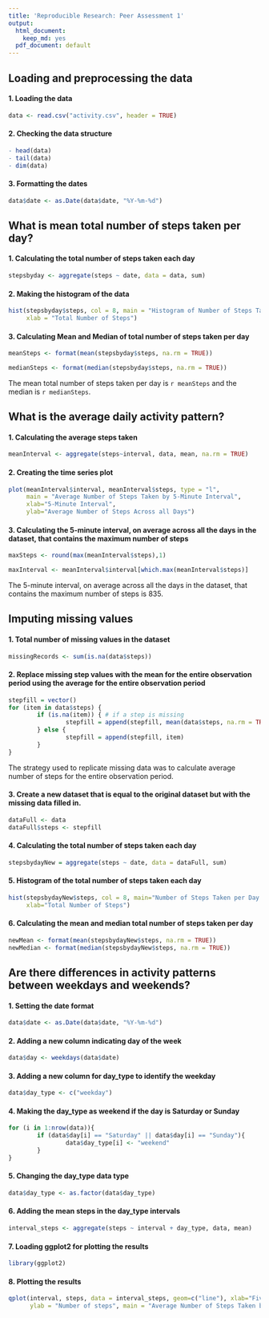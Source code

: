 ```yaml
---
title: 'Reproducible Research: Peer Assessment 1'
output:
  html_document:
    keep_md: yes
  pdf_document: default
---
```



## Loading and preprocessing the data

#### 1. Loading the data
```r
data <- read.csv("activity.csv", header = TRUE)
```

#### 2. Checking the data structure
```r
- head(data)
- tail(data)
- dim(data)
```

#### 3. Formatting the dates
```r
data$date <- as.Date(data$date, "%Y-%m-%d")
```

## What is mean total number of steps taken per day?

#### 1. Calculating the total number of steps taken each day
```r
stepsbyday <- aggregate(steps ~ date, data = data, sum)
```

#### 2. Making the histogram of the data
```r
hist(stepsbyday$steps, col = 8, main = "Histogram of Number of Steps Taken per Day", 
     xlab = "Total Number of Steps")
```

#### 3. Calculating Mean and Median of total number of steps taken per day
```r
meanSteps <- format(mean(stepsbyday$steps, na.rm = TRUE))

medianSteps <- format(median(stepsbyday$steps, na.rm = TRUE))
```
The mean total number of steps taken per day is `r meanSteps` and the median is `r medianSteps`.

## What is the average daily activity pattern?

#### 1. Calculating the average steps taken
```r
meanInterval <- aggregate(steps~interval, data, mean, na.rm = TRUE)
```

#### 2. Creating the time series plot
```r
plot(meanInterval$interval, meanInterval$steps, type = "l", 
     main = "Average Number of Steps Taken by 5-Minute Interval", 
     xlab="5-Minute Interval",
     ylab="Average Number of Steps Across all Days")
```

#### 3. Calculating the 5-minute interval, on average across all the days in the dataset, that contains the maximum number of steps
```r
maxSteps <- round(max(meanInterval$steps),1)

maxInterval <- meanInterval$interval[which.max(meanInterval$steps)]
```
The 5-minute interval, on average across all the days in the dataset, that contains the maximum number of steps is 835.

## Imputing missing values

#### 1. Total number of missing values in the dataset
```r
missingRecords <- sum(is.na(data$steps))
```

#### 2. Replace missing step values with the mean for the entire observation period using the average for the entire observation period
```r
stepfill = vector()
for (item in data$steps) {
        if (is.na(item)) { # if a step is missing
                stepfill = append(stepfill, mean(data$steps, na.rm = TRUE)) # return the mean 
        } else {
                stepfill = append(stepfill, item)
        }        
}
```
The strategy used to replicate missing data was to calculate average number of steps for the entire observation period.


#### 3. Create a new dataset that is equal to the original dataset but with the missing data filled in.
```r
dataFull <- data
dataFull$steps <- stepfill
```

#### 4. Calculating the total number of steps taken each day
```r
stepsbydayNew = aggregate(steps ~ date, data = dataFull, sum)
```

#### 5. Histogram of the total number of steps taken each day
```r
hist(stepsbydayNew$steps, col = 8, main="Number of Steps Taken per Day (Adjusted)",
     xlab="Total Number of Steps")
```

#### 6. Calculating the mean and median total number of steps taken per day
```r
newMean <- format(mean(stepsbydayNew$steps, na.rm = TRUE)) 
newMedian <- format(median(stepsbydayNew$steps, na.rm = TRUE))
```

## Are there differences in activity patterns between weekdays and weekends?

#### 1. Setting the date format
```r
data$date <- as.Date(data$date, "%Y-%m-%d")
```

#### 2. Adding a new column indicating day of the week 
```r
data$day <- weekdays(data$date)
```

#### 3. Adding a new column for day_type to identify the weekday
```r
data$day_type <- c("weekday")
```

#### 4. Making the day_type as weekend if the day is Saturday or Sunday
```r
for (i in 1:nrow(data)){
        if (data$day[i] == "Saturday" || data$day[i] == "Sunday"){
                data$day_type[i] <- "weekend"
        }
}
```

#### 5. Changing the day_type data type
```r
data$day_type <- as.factor(data$day_type)
```

#### 6. Adding the mean steps in the day_type intervals 
```r
interval_steps <- aggregate(steps ~ interval + day_type, data, mean)
```

#### 7. Loading ggplot2 for plotting the results
```r
library(ggplot2)
```

#### 8. Plotting the results
```r
qplot(interval, steps, data = interval_steps, geom=c("line"), xlab="Five Minute Interval", 
      ylab = "Number of steps", main = "Average Number of Steps Taken by Day Type") + facet_wrap(~ day_type, ncol=1)
```
